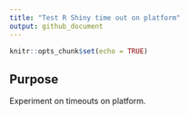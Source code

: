 ```yaml
---
title: "Test R Shiny time out on platform"
output: github_document
---
```


```r
knitr::opts_chunk$set(echo = TRUE)
```

## Purpose

Experiment on timeouts on platform.